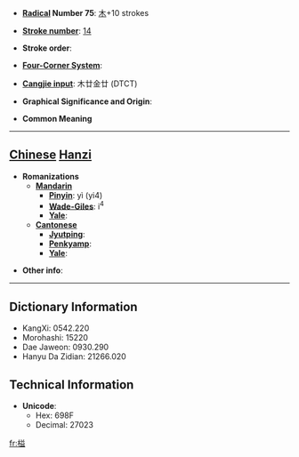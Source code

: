 * '''[[Wiktionary:Chinese radical index| Radical]] Number 75''': [[Wiktionary:Chinese radical index 木|木]]+10 strokes

* '''[[Wiktionary:Chinese total strokes index|Stroke number]]''': [[Wiktionary:Chinese total strokes index 14|14]]

* '''Stroke order''': 

* '''[[Wiktionary:Chinese four corner index|Four-Corner System]]''': 

* '''[[Wiktionary:Chinese Cangjie index|Cangjie input]]''': 木廿金廿 (DTCT)

* '''Graphical Significance and Origin''': 

* '''Common Meaning'''

----

== [[Chinese]] [[Hanzi]] ==

* '''Romanizations'''
** '''[[Mandarin]]'''
*** '''[[Pinyin]]''': yì (yi4)
*** '''[[Wade-Giles]]''': i<sup>4</sup>
*** '''[[Yale]]''': 
** '''[[Cantonese]]'''
*** '''[[Jyutping]]''':
*** '''[[Penkyamp]]''': 
*** '''[[Yale]]''': 

* '''Other info''': 

----

== Dictionary Information ==

* KangXi: 0542.220
* Morohashi: 15220
* Dae Jaweon: 0930.290
* Hanyu Da Zidian: 21266.020

== Technical Information ==

* '''Unicode''':
** Hex: 698F
** Decimal: 27023

[[fr:榏]]